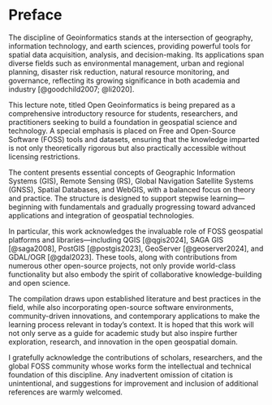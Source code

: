# Preface {.unnumbered}

The discipline of Geoinformatics stands at the intersection of geography, information technology, and earth sciences, providing powerful tools for spatial data acquisition, 
analysis, and decision-making. Its applications span diverse fields such as environmental management, urban and regional planning, disaster risk reduction, natural resource 
monitoring, and governance, reflecting its growing significance in both academia and industry [@goodchild2007; @li2020].

This lecture note, titled Open Geoinformatics is being prepared as a comprehensive introductory resource for students, 
researchers, and practitioners seeking to build a foundation in geospatial science and technology. A special emphasis is placed on Free and Open-Source Software (FOSS) tools 
and datasets, ensuring that the knowledge imparted is not only theoretically rigorous but also practically accessible without licensing restrictions.

The content presents essential concepts of Geographic Information Systems (GIS), Remote Sensing (RS), Global Navigation Satellite Systems (GNSS), Spatial Databases, 
and WebGIS, with a balanced focus on theory and practice. The structure is designed to support stepwise learning—beginning with fundamentals and gradually progressing 
toward advanced applications and integration of geospatial technologies.

In particular, this work acknowledges the invaluable role of FOSS geospatial platforms and libraries—including QGIS [@qgis2024], SAGA GIS [@saga2008], PostGIS [@postgis2023], 
GeoServer [@geoserver2024], and GDAL/OGR [@gdal2023]. These tools, along with contributions from numerous other open-source projects, not only provide world-class functionality 
but also embody the spirit of collaborative knowledge-building and open science.

The compilation draws upon established literature and best practices in the field, while also incorporating open-source software environments, community-driven innovations, 
and contemporary applications to make the learning process relevant in today’s context. It is hoped that this work will not only serve as a guide for academic study but also 
inspire further exploration, research, and innovation in the open geospatial domain.

I gratefully acknowledge the contributions of scholars, researchers, and the global FOSS community whose works form the intellectual and technical foundation of this discipline. 
Any inadvertent omission of citation is unintentional, and suggestions for improvement and inclusion of additional references are warmly welcomed.

